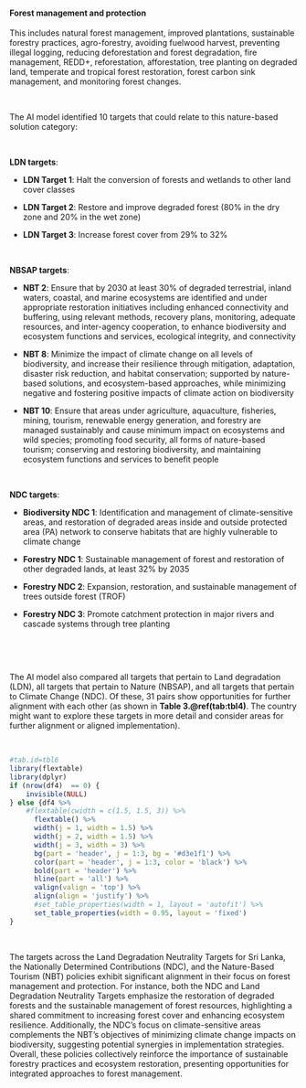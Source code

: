 #### Forest management and protection

::: {custom-style='Citation'}
This includes natural forest management, improved plantations, sustainable forestry practices, agro-forestry, avoiding fuelwood harvest, preventing illegal logging, reducing deforestation and forest degradation, fire management, REDD+, reforestation, afforestation, tree planting on degraded land, temperate and tropical forest restoration, forest carbon sink management, and monitoring forest changes.
:::

<br>

::: {custom-style='Text'}
The AI model identified 10 targets that could relate to this nature-based solution category:
:::

<br>


**LDN targets**:

-   **LDN Target 1**: Halt the conversion of forests and wetlands to other land cover classes

-   **LDN Target 2**: Restore and improve degraded forest (80% in the dry zone and 20% in the wet zone)

-   **LDN Target 3**: Increase forest cover from 29% to 32%



​

**NBSAP targets**:

-   **NBT 2**: Ensure that by 2030 at least 30% of degraded terrestrial, inland waters, coastal, and marine ecosystems are identified and under appropriate restoration initiatives including enhanced connectivity and buffering, using relevant methods, recovery plans, monitoring, adequate resources, and inter-agency cooperation, to enhance biodiversity and ecosystem functions and services, ecological integrity, and connectivity

-   **NBT 8**: Minimize the impact of climate change on all levels of biodiversity, and increase their resilience through mitigation, adaptation, disaster risk reduction, and habitat conservation; supported by nature-based solutions, and ecosystem-based approaches, while minimizing negative and fostering positive impacts of climate action on biodiversity

-   **NBT 10**: Ensure that areas under agriculture, aquaculture, fisheries, mining, tourism, renewable energy generation, and forestry are managed sustainably and cause minimum impact on ecosystems and wild species; promoting food security, all forms of nature-based tourism; conserving and restoring biodiversity, and maintaining ecosystem functions and services to benefit people



​

**NDC targets**:

-   **Biodiversity NDC 1**: Identification and management of climate-sensitive areas, and restoration of degraded areas inside and outside protected area (PA) network to conserve habitats that are highly vulnerable to climate change

-   **Forestry NDC 1**: Sustainable management of forest and restoration of other degraded lands, at least 32% by 2035

-   **Forestry NDC 2**: Expansion, restoration, and sustainable management of trees outside forest (TROF)

-   **Forestry NDC 3**: Promote catchment protection in major rivers and cascade systems through tree planting



​






<br>

::: {custom-style='Text'}
The AI model also compared all targets that pertain to Land degradation (LDN), all targets that pertain to Nature (NBSAP), and all targets that pertain to Climate Change (NDC). Of these, 31 pairs show opportunities for further alignment with each other (as shown in **Table 3.\@ref(tab:tbl4)**. The country might want to explore these targets in more detail and consider areas for further alignment or aligned implementation).
:::

<br>

```r
#tab.id=tbl6
library(flextable)
library(dplyr)
if (nrow(df4)  == 0) {
    invisible(NULL)
} else {df4 %>% 
    #flextable(cwidth = c(1.5, 1.5, 3)) %>% 
      flextable() %>% 
      width(j = 1, width = 1.5) %>% 
      width(j = 2, width = 1.5) %>% 
      width(j = 3, width = 3) %>% 
      bg(part = 'header', j = 1:3, bg = '#d3e1f1') %>% 
      color(part = 'header', j = 1:3, color = 'black') %>% 
      bold(part = 'header') %>% 
      hline(part = 'all') %>% 
      valign(valign = 'top') %>% 
      align(align = 'justify') %>%  
      #set_table_properties(width = 1, layout = 'autofit') %>% 
      set_table_properties(width = 0.95, layout = 'fixed')
}
```

<br>

::: {custom-style='summ'}
The targets across the Land Degradation Neutrality Targets for Sri Lanka, the Nationally Determined Contributions (NDC), and the Nature-Based Tourism (NBT) policies exhibit significant alignment in their focus on forest management and protection. For instance, both the NDC and Land Degradation Neutrality Targets emphasize the restoration of degraded forests and the sustainable management of forest resources, highlighting a shared commitment to increasing forest cover and enhancing ecosystem resilience. Additionally, the NDC's focus on climate-sensitive areas complements the NBT's objectives of minimizing climate change impacts on biodiversity, suggesting potential synergies in implementation strategies. Overall, these policies collectively reinforce the importance of sustainable forestry practices and ecosystem restoration, presenting opportunities for integrated approaches to forest management.
:::

<br>

